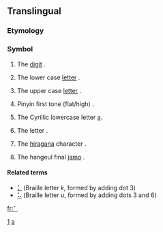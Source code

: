{{Braille character info|hex=2801|name=Braille Pattern Dots-1|image=[[Image:Braille A1.svg|50px]]}}
{{also|1|a}}
==Translingual==
{{mul-script}}

===Etymology===
{{etyl:Brai}}

===Symbol===
{{infl|mul|symbol|sc=Brai}}

# {{context|Braille|often preceded by number sign [[⠼]]}} The [[digit]] {{term|1}}.
# {{context|Braille}} The lower case [[letter]] {{term|a}}.
# {{context|Braille|often preceded by capital sign [[⠠]]}} The upper case [[letter]] {{term|A}}.
# {{context|Chinese Braille}} Pinyin first tone (flat/high) {{term|ˉ}}.
# {{context|Cyrillic Braille}} The Cyrillic lowercase letter [[а]].
# {{context|Hebrew Braille}} The letter {{term|sc=Hebr|א|tr=’||aleph}}.
# {{context|Japanese Braille}} The [[hiragana]] character {{term|sc=Jpan|あ|tr=a}}.
# {{context|Korean Braille}} The hangeul final [[jamo]] {{term|sc=Hang|ㄱ|tr=g||gieuk}}.

====Related terms====
* [[⠅]] (Braille letter ''k'', formed by adding dot 3)
* [[⠥]] (Braille letter ''u'', formed by adding dots 3 and 6)

[[Category:Braille digits|1]]
[[Category:Braille letters|a]]

[[fr:⠁]]